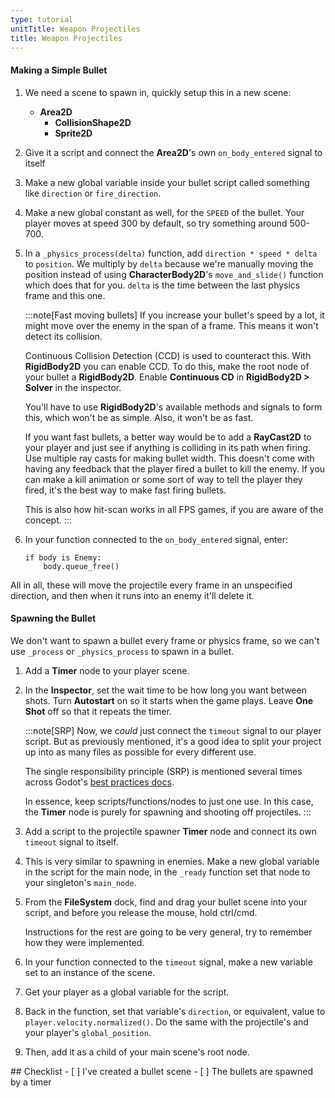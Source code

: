 ```yaml
---
type: tutorial
unitTitle: Weapon Projectiles
title: Weapon Projectiles
---
```




#### Making a Simple Bullet

<Steps>

1. We need a scene to spawn in, quickly setup this in a new scene:
    - **Area2D**
        + **CollisionShape2D**
        + **Sprite2D**

2. Give it a script and connect the **Area2D**'s own `on_body_entered` signal to itself

3. Make a new global variable inside your bullet script called something like `direction` or `fire_direction`.

4. Make a new global constant as well, for the `SPEED` of the bullet. Your player moves at speed 300 by default, so try something around 500-700.

5. In a `_physics_process(delta)` function, add `direction * speed * delta` to `position`. We multiply by `delta` because we're manually moving the position instead of using **CharacterBody2D**'s `move_and_slide()` function which does that for you. `delta` is the time between the last physics frame and this one.

    :::note[Fast moving bullets]
    If you increase your bullet's speed by a lot, it might move over the enemy in the span of a frame. This means it won't detect its collision.

    Continuous Collision Detection (CCD) is used to counteract this. With **RigidBody2D** you can enable CCD. To do this, make the root node of your bullet a **RigidBody2D**. Enable **Continuous CD** in **RigidBody2D > Solver** in the inspector.

    You'll have to use **RigidBody2D**'s available methods and signals to form this, which won't be as simple. Also, it won't be as fast.

    If you want fast bullets, a better way would be to add a **RayCast2D** to your player and just see if anything is colliding in its path when firing. Use multiple ray casts for making bullet width. This doesn't come with having any feedback that the player fired a bullet to kill the enemy. If you can make a kill animation or some sort of way to tell the player they fired, it's the best way to make fast firing bullets.

    This is also how hit-scan works in all FPS games, if you are aware of the concept.
    :::

6. In your function connected to the `on_body_entered` signal, enter:

    ```gdscript
    if body is Enemy:
        body.queue_free()
    ```
</Steps>
All in all, these will move the projectile every frame in an unspecified direction, and then when it runs into an enemy it'll delete it.

#### Spawning the Bullet

We don't want to spawn a bullet every frame or physics frame, so we can't use `_process` or `_physics_process` to spawn in a bullet.
<Steps>
1. Add a **Timer** node to your player scene.

2. In the **Inspector**, set the wait time to be how long you want between shots. Turn **Autostart** on so it starts when the game plays. Leave **One Shot** off so that it repeats the timer.

    :::note[SRP]
    Now, we *could* just connect the `timeout` signal to our player script. But as previously mentioned, it's a good idea to split your project up into as many files as possible for every different use.

    The single responsibility principle (SRP) is mentioned several times across Godot's [best practices docs](https://docs.godotengine.org/en/stable/tutorials/best_practices/introduction_best_practices.html).

    In essence, keep scripts/functions/nodes to just one use. In this case, the **Timer** node is purely for spawning and shooting off projectiles.
    :::

3. Add a script to the projectile spawner **Timer** node and connect its own `timeout` signal to itself.

4. This is very similar to spawning in enemies. Make a new global variable in the script for the main node, in the `_ready` function set that node to your singleton's `main_node`.

5. From the **FileSystem** dock, find and drag your bullet scene into your script, and before you release the mouse, hold ctrl/cmd.

    Instructions for the rest are going to be very general, try to remember how they were implemented.

6. In your function connected to the `timeout` signal, make a new variable set to an instance of the scene.

7. Get your player as a global variable for the script.

8. Back in the function, set that variable's `direction`, or equivalent, value to `player.velocity.normalized()`. Do the same with the projectile's and your player's `global_position`.

9. Then, add it as a child of your main scene's root node.

</Steps>

<Box>
## Checklist
<Checklist>
- [ ] I've created a bullet scene
- [ ] The bullets are spawned by a timer
</Checklist>
</Box>